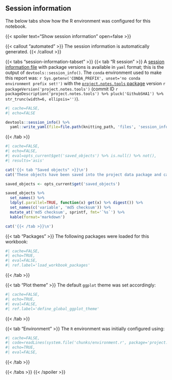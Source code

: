 <!-- Session information, automatically generated. Files for environment/knitr chunks are respecified.  -->

## Session information

The below tabs show how the R environment was configured for this notebook.

{{< spoiler text="Show session information" open=false >}}

{{< callout "automated" >}}
The session information is automatically generated.
{{< /callout >}}

{{< tabs "session-information-tabset" >}}
{{< tab "R session" >}}
A [session information file](files/session_information.yaml) with package versions is available in `yaml` format; this is the output of `devtools::session_info()`. The `conda` environment used to make this report was: ``r Sys.getenv('CONDA_PREFIX', unset='no conda environment prefix set!')`` with the [`project.notes.tools` package](`r packageDescription('project.notes.tools')[c('GithubUsername', 'GithubRepo', 'GithubSHA1')] %>% append(list(fmt='https://github.com/%s/%s/tree/%s')) %>% do.call(what=sprintf)`) version `r packageVersion('project.notes.tools')` (commit ID ``r packageDescription('project.notes.tools') %>% pluck('GithubSHA1') %>% str_trunc(width=6, ellipsis='')``).

```r
#| cache=FALSE,
#| echo=FALSE

devtools::session_info() %>%
  yaml::write_yaml(file=file.path(knitting_path, 'files', 'session_information.yaml'))
```
{{< /tab >}}

<!--  -->

```r
#| cache=FALSE,
#| echo=FALSE,
#| eval=opts_current$get('saved_objects') %>% is.null() %>% not(),
#| results='asis'

cat('{{< tab "Saved objects" >}}\n')
cat('These objects have been saved into the project data package and can be loaded into a new R session using `data()`.\n')

saved_objects <- opts_current$get('saved_objects')

saved_objects %>%
  set_names() %>%
  ldply(.parallel=TRUE, function(x) get(x) %>% digest()) %>%
  set_names(c('variable', 'md5 checksum')) %>%
  mutate_at('md5 checksum', sprintf, fmt='`%s`') %>%
  kable(format='markdown')

cat('{{< /tab >}}\n')
```

<!--  -->

{{< tab "Packages" >}}
The following packages were loaded for this workbook:

```r
#| cache=FALSE,
#| echo=TRUE,
#| eval=FALSE,
#| ref.label='load_workbook_packages'
```

{{< /tab >}}

<!--  -->

{{< tab "Plot theme" >}}
The default `ggplot` theme was set accordingly:

```r
#| cache=FALSE,
#| echo=TRUE,
#| eval=FALSE,
#| ref.label='define_global_ggplot_theme'
```
{{< /tab >}}

<!--  -->

{{< tab "Environment" >}}
The `R` environment was initially configured using:

```r
#| cache=FALSE,
#| code=readLines(system.file('chunks/environment.r', package='project.notes.tools')),
#| echo=TRUE,
#| eval=FALSE,
```
{{< /tab >}}

<!--  -->

{{< /tabs >}}
{{< /spoiler >}}
